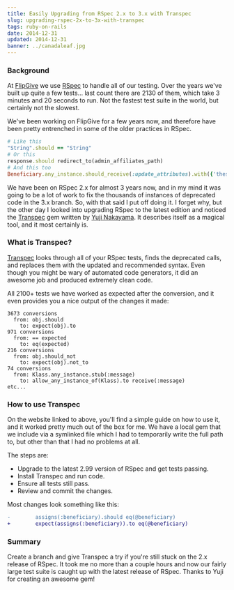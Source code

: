 ```yaml
---
title: Easily Upgrading from RSpec 2.x to 3.x with Transpec
slug: upgrading-rspec-2x-to-3x-with-transpec
tags: ruby-on-rails
date: 2014-12-31
updated: 2014-12-31
banner: ../canadaleaf.jpg
---
```


### Background 
 
At [FlipGive](http://www.flipgive.com) we use [RSpec](https://github.com/rspec/rspec) to handle all of our testing. Over the years we've built up quite a few tests... last count there are 2130 of them, which take 3 minutes and 20 seconds to run. Not the fastest test suite in the world, but certainly not the slowest. 
 
We've been working on FlipGive for a few years now, and therefore have been pretty entrenched in some of the older practices in RSpec. 
 
```ruby 
# Like this 
"String".should == "String" 
# Or this 
response.should redirect_to(admin_affiliates_path) 
# And this too 
Beneficiary.any_instance.should_receive(:update_attributes).with({'these' => 'params'}) 
``` 
 
We have been on RSpec 2.x for almost 3 years now, and in my mind it was going to be a lot of work to fix the thousands of instances of deprecated code in the 3.x branch. So, with that said I put off doing it. I forget why, but the other day I looked into upgrading RSpec to the latest edition and noticed the [Transpec](http://yujinakayama.me/transpec/) gem written by [Yuji Nakayama](http://yujinakayama.me/). It describes itself as a magical tool, and it most certainly is. 
 
### What is Transpec? 
 
[Transpec](http://yujinakayama.me/transpec/) looks through all of your RSpec tests, finds the deprecated calls, and replaces them with the updated and recommended syntax. Even though you might be wary of automated code generators, it did an awesome job and produced extremely clean code. 
 
All 2100+ tests we have worked as expected after the conversion, and it even provides you a nice output of the changes it made: 
 
``` 
3673 conversions 
  from: obj.should 
    to: expect(obj).to 
971 conversions 
  from: == expected 
    to: eq(expected) 
216 conversions 
  from: obj.should_not 
    to: expect(obj).not_to 
74 conversions 
  from: Klass.any_instance.stub(:message) 
    to: allow_any_instance_of(Klass).to receive(:message) 
etc... 
``` 
 
### How to use Transpec 
 
On the website linked to above, you'll find a simple guide on how to use it, and it worked pretty much out of the box for me. We have a local gem that we include via a symlinked file which I had to temporarily write the full path to, but other than that I had no problems at all. 
 
The steps are: 
- Upgrade to the latest 2.99 version of RSpec and get tests passing. 
- Install Transpec and run code. 
- Ensure all tests still pass. 
- Review and commit the changes. 
 
Most changes look something like this: 
 
```diff 
-        assigns(:beneficiary).should eq(@beneficiary) 
+        expect(assigns(:beneficiary)).to eq(@beneficiary) 
``` 
 
### Summary 
 
Create a branch and give Transpec a try if you're still stuck on the 2.x release of RSpec. It took me no more than a couple hours and now our fairly large test suite is caught up with the latest release of RSpec. Thanks to Yuji for creating an awesome gem!